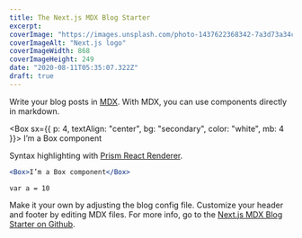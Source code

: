 ```yaml
---
title: The Next.js MDX Blog Starter
excerpt:
coverImage: "https://images.unsplash.com/photo-1437622368342-7a3d73a34c8f?ixid=MXwxMjA3fDB8MHxwaG90by1wYWdlfHx8fGVufDB8fHw%3D&ixlib=rb-1.2.1&auto=format&fit=crop&w=1920&q=80"
coverImageAlt: "Next.js logo"
coverImageWidth: 868
coverImageHeight: 249
date: "2020-08-11T05:35:07.322Z"
draft: true
---
```


Write your blog posts in [MDX](https://mdxjs.com/). With MDX, you can use components directly in markdown.

<Box sx={{ p: 4, textAlign: "center", bg: "secondary", color: "white", mb: 4 }}>
  I’m a Box component
</Box>

Syntax highlighting with [Prism React Renderer](https://github.com/FormidableLabs/prism-react-renderer).

```jsx
<Box>I’m a Box component</Box>
```

```
var a = 10
```

Make it your own by adjusting the blog config file. Customize your header and footer by editing MDX files. For more info, go to the [Next.js MDX Blog Starter on Github](https://github.com/johnpolacek/nextjs-mdx-blog-starter).
